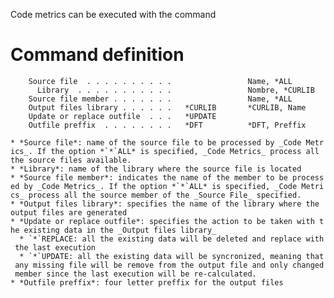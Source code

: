 Code metrics can be executed with the command {{{CODMETRICS}}}

=Command definition=

<pre>
    Source file  . . . . . . . . . .                 Name, *ALL      
      Library  . . . . . . . . . . .                 Nombre, *CURLIB 
    Source file member . . . . . . .                 Name, *ALL      
    Output files library . . . . . .   *CURLIB       *CURLIB, Name   
    Update or replace outfile  . . .   *UPDATE                       
    Outfile preffix  . . . . . . . .   *DFT          *DFT, Preffix   
</pre>

 * *Source file*: name of the source file to be processed by _Code Metrics_. If the option *`*`ALL* is specified, _Code Metrics_ process all the source files available.
 * *Library*: name of the library where the source file is located
 * *Source file member*: indicates the name of the member to be processed by _Code Metrics_. If the option *`*`ALL* is specified, _Code Metrics_ process all the source member of the _Source File_ specified.
 * *Output files library*: specifies the name of the library where the output files are generated
 * *Update or replace outfile*: specifies the action to be taken with the existing data in the _Output files library_
   * `*`REPLACE: all the existing data will be deleted and replace with the last execution
   * `*`UPDATE: all the existing data will be syncronized, meaning that any missing file will be remove from the output file and only changed member since the last execution will be re-calculated. 
 * *Outfile preffix*: four letter preffix for the output files